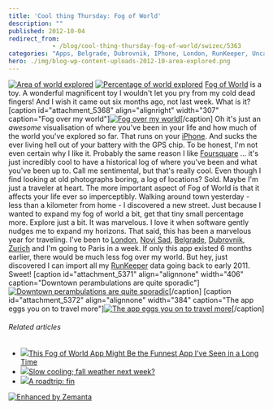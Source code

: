 ```yaml
---
title: 'Cool thing Thursday: Fog of World'
description: ""
published: 2012-10-04
redirect_from: 
            - /blog/cool-thing-thursday-fog-of-world/swizec/5363
categories: "Apps, Belgrade, Dubrovnik, IPhone, London, RunKeeper, Uncategorized, Zurich"
hero: ./img/blog-wp-content-uploads-2012-10-area-explored.png
---
```

[![Area of world explored](http://swizec.com/blog/wp-content/uploads/2012/10/area-explored.png "Area of world explored")](./img/blog-wp-content-uploads-2012-10-area-explored.png) [![Percentage of world explored](http://swizec.com/blog/wp-content/uploads/2012/10/percentage-explored.png "Percentage of world explored")](./img/blog-wp-content-uploads-2012-10-percentage-explored.png) [Fog of World](http://fogofworld.com) is a toy. A wonderful magnificent toy I wouldn&#x27;t let you pry from my cold dead fingers! And I wish it came out six months ago, not last week. What is it? \[caption id=&quot;attachment_5368&quot; align=&quot;alignright&quot; width=&quot;307&quot; caption=&quot;Fog over my world&quot;][![Fog over my world](http://swizec.com/blog/wp-content/uploads/2012/10/ljubljana-fog.png "Fog over my world")](./img/blog-wp-content-uploads-2012-10-ljubljana-fog.png)\[/caption] Oh it&#x27;s just an _awesome_ visualisation of where you&#x27;ve been in your life and how much of the world you&#x27;ve explored so far. That runs on your [iPhone](http://www.apple.com/iphone "iPhone"). And sucks the ever living hell out of your battery with the GPS chip. To be honest, I&#x27;m not even certain why I like it. Probably the same reason I like [Foursquare](http://www.foursquare.com/ "Foursquare") ... it&#x27;s just incredibly cool to have a historical log of where you&#x27;ve been and what you&#x27;ve been up to. Call me sentimental, but that&#x27;s really cool. Even though I find looking at old photographs boring, a log of locations? Sold. Maybe I&#x27;m just a traveler at heart. The more important aspect of Fog of World is that it affects your life ever so imperceptibly. Walking around town yesterday - less than a kilometer from home - I discovered a new street. Just because I wanted to expand my fog of world a bit, get that tiny small percentage more. Explore just a bit. It was marvelous. I love it when software gently nudges me to expand my horizons. That said, this has been a marvelous year for traveling. I&#x27;ve been to [London](<http://maps.google.com/maps?ll=51.5072222222,-0.1275&amp;spn=0.1,0.1&amp;q=51.5072222222,-0.1275 (London)&amp;t=h> "London"), [Novi Sad](<http://maps.google.com/maps?ll=45.25,19.85&amp;spn=0.1,0.1&amp;q=45.25,19.85 (Novi%20Sad)&amp;t=h> "Novi Sad"), [Belgrade](<http://maps.google.com/maps?ll=44.8205555556,20.4622222222&amp;spn=0.1,0.1&amp;q=44.8205555556,20.4622222222 (Belgrade)&amp;t=h> "Belgrade"), [Dubrovnik](http://whc.unesco.org/en/list/95 "Old City of Dubrovnik"), [Zurich](<http://maps.google.com/maps?ll=47.3666666667,8.55&amp;spn=0.1,0.1&amp;q=47.3666666667,8.55 (Zurich)&amp;t=h> "Zurich") and I&#x27;m going to Paris in a week. If only this app existed 6 months earlier, there would be much less fog over my world. But hey, just discovered I can import all my [RunKeeper](http://www.runkeeper.com/ "RunKeeper") data going back to early 2011. Sweet! \[caption id=&quot;attachment_5371&quot; align=&quot;alignnone&quot; width=&quot;406&quot; caption=&quot;Downtown perambulations are quite sporadic&quot;][![Downtown perambulations are quite sporadic](http://swizec.com/blog/wp-content/uploads/2012/10/downtown-ljubljana-fog.png "Downtown perambulations are quite sporadic")](./img/blog-wp-content-uploads-2012-10-downtown-ljubljana-fog.png)\[/caption] \[caption id=&quot;attachment_5372&quot; align=&quot;alignnone&quot; width=&quot;384&quot; caption=&quot;The app eggs you on to travel more&quot;][![The app eggs you on to travel more](http://swizec.com/blog/wp-content/uploads/2012/10/photo-3.png "The app eggs you on to travel more")](./img/blog-wp-content-uploads-2012-10-photo-3.png)\[/caption]

###### Related articles

- [![](http://i.zemanta.com/116068823_80_80.jpg)](http://www.gizmodo.co.uk/2012/10/this-fog-of-world-app-might-be-the-funnest-app-ive-seen-in-a-long-time/)[This Fog of World App Might Be the Funnest App I&#x27;ve Seen in a Long Time](http://www.gizmodo.co.uk/2012/10/this-fog-of-world-app-might-be-the-funnest-app-ive-seen-in-a-long-time/)
- [![](http://i.zemanta.com/116196619_80_80.jpg)](http://www.ocregister.com/news/inland-373439-weather-highs.html)[Slow cooling; fall weather next week?](http://www.ocregister.com/news/inland-373439-weather-highs.html)
- [![](http://i.zemanta.com/104877705_80_80.jpg)](http://swizec.com/blog/a-roadtrip-fin/swizec/4972)[A roadtrip: fin](http://swizec.com/blog/a-roadtrip-fin/swizec/4972)

[![Enhanced by Zemanta](http://img.zemanta.com/zemified_e.png?x-id=2cb8658c-ea3c-4051-b034-52ef0d0481f1)](http://www.zemanta.com/?px "Enhanced by Zemanta")